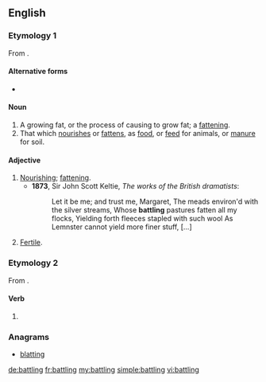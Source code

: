 ==English==

===Etymology 1===
From {{term|battle||to nourish, feed|lang=en}}.

====Alternative forms====
* {{l|en|batteling}}

====Noun====
{{en-noun}}

# A growing fat, or the process of causing to grow fat; a [[fattening]].
# That which [[nourish]]es or [[fatten]]s, as [[food]], or [[feed]] for animals, or [[manure]] for soil.

====Adjective====
{{en-adj}}

# [[nourishing|Nourishing]]; [[fattening]].
#*'''1873''', Sir John Scott Keltie, ''The works of the British dramatists'':
#*: Let it be me; and trust me, Margaret, The meads environ'd with the silver streams, Whose '''battling''' pastures fatten all my flocks, Yielding forth fleeces stapled with such wool As Lemnster cannot yield more finer stuff, [...]
# [[fertile|Fertile]].

===Etymology 2===
From {{term|battle|lang=en}}.

====Verb====
{{infl|en|verb form}}

# {{present participle of|[[battle]]}}

===Anagrams===
* [[blatting#English|blatting]]

[[de:battling]]
[[fr:battling]]
[[my:battling]]
[[simple:battling]]
[[vi:battling]]